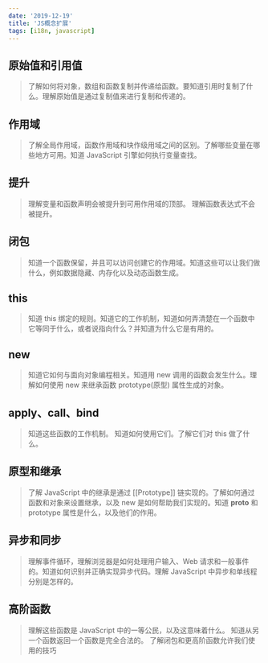 ```yaml
---
date: '2019-12-19'
title: 'JS概念扩展'
tags: [i18n, javascript]
---
```


## 原始值和引用值

> 了解如何将对象，数组和函数复制并传递给函数。要知道引用时复制了什么。理解原始值是通过复制值来进行复制和传递的。

## 作用域

> 了解全局作用域，函数作用域和块作级用域之间的区别。了解哪些变量在哪些地方可用。知道 JavaScript 引擎如何执行变量查找。

## 提升

> 理解变量和函数声明会被提升到可用作用域的顶部。 理解函数表达式不会被提升。

## 闭包

> 知道一个函数保留，并且可以访问创建它的作用域。知道这些可以让我们做什么，例如数据隐藏、内存化以及动态函数生成。

## this

> 知道 this 绑定的规则。知道它的工作机制，知道如何弄清楚在一个函数中它等同于什么，或者说指向什么？并知道为什么它是有用的。

## new

> 知道它如何与面向对象编程相关。知道用 new 调用的函数会发生什么。理解如何使用 new 来继承函数 prototype(原型) 属性生成的对象。

## apply、call、bind

> 知道这些函数的工作机制。 知道如何使用它们。了解它们对 this 做了什么。

## 原型和继承

> 了解 JavaScript 中的继承是通过 [[Prototype]] 链实现的。了解如何通过函数和对象来设置继承，以及 new 是如何帮助我们实现的。知道 **proto** 和 prototype 属性是什么，以及他们的作用。

## 异步和同步

> 理解事件循环，理解浏览器是如何处理用户输入、Web 请求和一般事件的。知道如何识别并正确实现异步代码。理解 JavaScript 中异步和单线程分别是怎样的。

## 高阶函数

> 理解这些函数是 JavaScript 中的一等公民，以及这意味着什么。 知道从另一个函数返回一个函数是完全合法的。 了解闭包和更高阶函数允许我们使用的技巧
